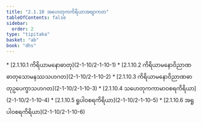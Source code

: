 ```yaml
---
title: "2.1.10 အဟေတုကကိရိယာအဗျာကတ"
tableOfContents: false
sidebar:
  order: 2
type: "tipitaka"
basket: "ab"
book: "dhs"
---
```



<DynamicBreadcrumb />



<TableOfContents book="dhs" section="2.1.10">
* [2.1.10.1 ကိရိယာမနောဓာတု](2-1-10/2-1-10-1)
* [2.1.10.2 ကိရိယာမနောဝိညာဏဓာတုသောမနဿသဟဂတ](2-1-10/2-1-10-2)
* [2.1.10.3 ကိရိယာမနောဝိညာဏဓာတုဥပေက္ခာသဟဂတ](2-1-10/2-1-10-3)
* [2.1.10.4 သဟေတုကကာမာဝစရကိရိယာ](2-1-10/2-1-10-4)
* [2.1.10.5 ရူပါဝစရကိရိယာ](2-1-10/2-1-10-5)
* [2.1.10.6 အရူပါဝစရကိရိယာ](2-1-10/2-1-10-6)
</TableOfContents>